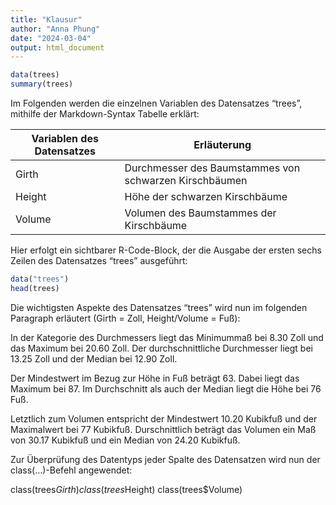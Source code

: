 ```yaml
---
title: "Klausur"
author: "Anna Phung"
date: "2024-03-04"
output: html_document
---
```

```r

data(trees)
summary(trees)

```

Im Folgenden werden die einzelnen Variablen des Datensatzes "trees", mithilfe der Markdown-Syntax Tabelle erklärt:

| Variablen des Datensatzes | Erläuterung |
|-----|-----------------------------------|
| Girth | Durchmesser des Baumstammes von schwarzen Kirschbäumen |
| Height | Höhe der schwarzen Kirschbäume |
| Volume | Volumen des Baumstammes der Kirschbäume |


Hier erfolgt ein sichtbarer R-Code-Block, der die Ausgabe der ersten sechs Zeilen des Datensatzes "trees" ausgeführt:
  
```r
data("trees")
head(trees)
```

Die wichtigsten Aspekte des Datensatzes "trees" wird nun im folgenden Paragraph erläutert (Girth = Zoll, Height/Volume = Fuß):

In der Kategorie des Durchmessers liegt das Minimummaß bei 8.30 Zoll und das Maximum bei 20.60 Zoll. Der durchschnittliche Durchmesser liegt bei 13.25 Zoll und der Median bei 12.90 Zoll.

Der Mindestwert im Bezug zur Höhe in Fuß beträgt 63. Dabei liegt das Maximum bei 87. Im Durchschnitt als auch der Median liegt die Höhe bei 76 Fuß. 

Letztlich zum Volumen entspricht der Mindestwert 10.20 Kubikfuß und der Maximalwert bei 77 Kubikfuß. Durschnittlich beträgt das Volumen ein Maß von 30.17 Kubikfuß und ein Median von 24.20 Kubikfuß.

Zur Überprüfung des Datentyps jeder Spalte des Datensatzen wird nun der class(...)-Befehl angewendet:

class(trees$Girth)
class(trees$Height)
class(trees$Volume)

```r

```

